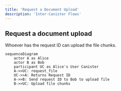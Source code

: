 ```yaml
---
title: 'Request a Document Upload'
description: 'Inter-Canister Flows'
---
```

## Request a document upload

Whoever has the request ID can upload the file chunks.

```mermaid
sequenceDiagram
    actor A as Alice
    actor B as Bob
    participant UC as Alice's User Canister
    A->>UC: request_file
    UC->>A: Returns Request ID
    A->>B: Send request ID to Bob to upload file
    B->>UC: Upload file chunks

```
